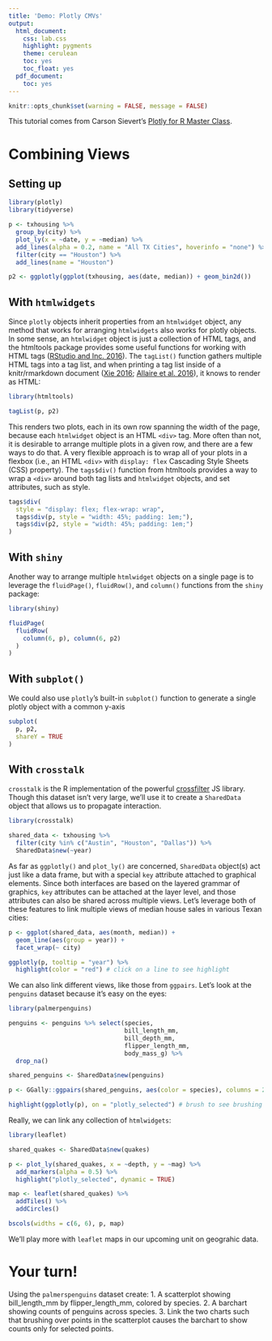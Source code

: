 ```yaml
---
title: 'Demo: Plotly CMVs'
output:
  html_document:
    css: lab.css
    highlight: pygments
    theme: cerulean
    toc: yes
    toc_float: yes
  pdf_document:
    toc: yes
---
```


```r
knitr::opts_chunk$set(warning = FALSE, message = FALSE)
```

This tutorial comes from Carson Sievert's [Plotly for R Master Class](https://plotly-book.cpsievert.me/index.html).

# Combining Views

## Setting up 
```r

library(plotly)
library(tidyverse)

p <- txhousing %>% 
  group_by(city) %>%
  plot_ly(x = ~date, y = ~median) %>%
  add_lines(alpha = 0.2, name = "All TX Cities", hoverinfo = "none") %>%
  filter(city == "Houston") %>%
  add_lines(name = "Houston")

p2 <- ggplotly(ggplot(txhousing, aes(date, median)) + geom_bin2d())

```

## With `htmlwidgets`

Since `plotly` objects inherit properties from an `htmlwidget` object, any method that works for arranging `htmlwidgets` also works for plotly objects. In some sense, an `htmlwidget` object is just a collection of HTML tags, and the htmltools package provides some useful functions for working with HTML tags ([RStudio and Inc. 2016](https://plotly-book.cpsievert.me/arranging-htmlwidgets.html#ref-htmltools)). The `tagList()` function gathers multiple HTML tags into a tag list, and when printing a tag list inside of a knitr/rmarkdown document ([Xie 2016](https://plotly-book.cpsievert.me/arranging-htmlwidgets.html#ref-knitr); [Allaire et al. 2016](https://plotly-book.cpsievert.me/arranging-htmlwidgets.html#ref-rmarkdown)), it knows to render as HTML:

```r

library(htmltools)

tagList(p, p2)

```

This renders two plots, each in its own row spanning the width of the page, because each `htmlwidget` object is an HTML `<div>` tag. More often than not, it is desirable to arrange multiple plots in a given row, and there are a few ways to do that. A very flexible approach is to wrap all of your plots in a flexbox (i.e., an HTML `<div>` with `display: flex` Cascading Style Sheets (CSS) property). The `tags$div()` function from htmltools provides a way to wrap a `<div>` around both tag lists and `htmlwidget` objects, and set attributes, such as style.

```r

tags$div(
  style = "display: flex; flex-wrap: wrap",
  tags$div(p, style = "width: 45%; padding: 1em;"),
  tags$div(p2, style = "width: 45%; padding: 1em;")
)

```

## With `shiny`

Another way to arrange multiple `htmlwidget` objects on a single page is to leverage the `fluidPage()`, `fluidRow()`, and `column()` functions from the `shiny` package:
```r

library(shiny)

fluidPage(
  fluidRow(
    column(6, p), column(6, p2)
  )
)

```

## With `subplot()`

We could also use `plotly`'s built-in `subplot()` function to generate a single plotly object with a common y-axis
```r

subplot(
  p, p2,
  shareY = TRUE
)

```

## With `crosstalk`
`crosstalk` is the R implementation of the powerful [crossfilter](http://square.github.io/crossfilter/) JS library. Though this dataset isn't very large, we'll use it to create a `SharedData` object that allows us to propagate interaction.

```r

library(crosstalk)

shared_data <- txhousing %>%
  filter(city %in% c("Austin", "Houston", "Dallas")) %>%
  SharedData$new(~year)

```

As far as `ggplotly()` and `plot_ly()` are concerned, `SharedData` object(s) act just like a data frame, but with a special `key` attribute attached to graphical elements. Since both interfaces are based on the layered grammar of graphics, `key` attributes can be attached at the layer level, and those attributes can also be shared across multiple views. Let's leverage both of these features to link multiple views of median house sales in various Texan cities:

```r

p <- ggplot(shared_data, aes(month, median)) + 
  geom_line(aes(group = year)) + 
  facet_wrap(~ city)

ggplotly(p, tooltip = "year") %>%
  highlight(color = "red") # click on a line to see highlight 

```

We can also link different views, like those from `ggpairs`. Let's look at the `penguins` dataset because it's easy on the eyes:
```r

library(palmerpenguins)

penguins <- penguins %>% select(species, 
                                bill_length_mm, 
                                bill_depth_mm, 
                                flipper_length_mm, 
                                body_mass_g) %>% 
  drop_na()

shared_penguins <- SharedData$new(penguins)

p <- GGally::ggpairs(shared_penguins, aes(color = species), columns = 2:5)

highlight(ggplotly(p), on = "plotly_selected") # brush to see brushing and linking 

```

Really, we can link any collection of `htmlwidgets`:
```r
library(leaflet)

shared_quakes <- SharedData$new(quakes)

p <- plot_ly(shared_quakes, x = ~depth, y = ~mag) %>% 
  add_markers(alpha = 0.5) %>%
  highlight("plotly_selected", dynamic = TRUE)

map <- leaflet(shared_quakes) %>% 
  addTiles() %>% 
  addCircles()

bscols(widths = c(6, 6), p, map)
```

We'll play more with `leaflet` maps in our upcoming unit on geograhic data.

# Your turn! 
Using the `palmerspenguins` dataset create:
1. A scatterplot showing bill_length_mm by flipper_length_mm, colored by species. 
2. A barchart showing counts of penguins across species. 
3. Link the two charts such that brushing over points in the scatterplot causes the barchart to show counts only for selected points.  
